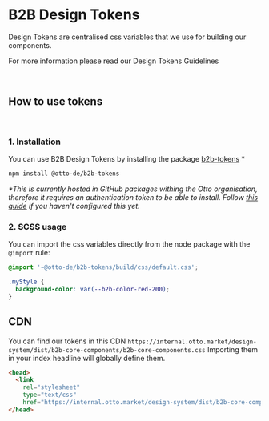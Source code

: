 
<Meta title="Getting Started/Design Tokens Installation" />

# B2B Design Tokens

Design Tokens are centralised css variables that we use for building our components.

For more information please read our <LinkTo kind="Guidelines/Design Tokens">Design Tokens Guidelines</LinkTo>

<br />

## How to use tokens

<br />

### 1. Installation

You can use B2B Design Tokens by installing the package [b2b-tokens](https://www.npmjs.com/package/@otto-de/b2b-tokens) \*

```bash
npm install @otto-de/b2b-tokens
```

_\*This is currently hosted in GitHub packages withing the Otto organisation, therefore it requires an authentication
token to be able to install. Follow [this guide](?path=/story/getting-started-package-installation--page)
if you haven't configured this yet._

### 2. SCSS usage

You can import the css variables directly from the node package with the `@import` rule:

```css
@import '~@otto-de/b2b-tokens/build/css/default.css';

.myStyle {
  background-color: var(--b2b-color-red-200);
}
```

## CDN

You can find our tokens in this CDN `https://internal.otto.market/design-system/dist/b2b-core-components/b2b-core-components.css`
Importing them in your index headline will globally define them.

```html
<head>
  <link
    rel="stylesheet"
    type="text/css"
    href="https://internal.otto.market/design-system/dist/b2b-core-components/b2b-core-components.css" />
</head>
```
